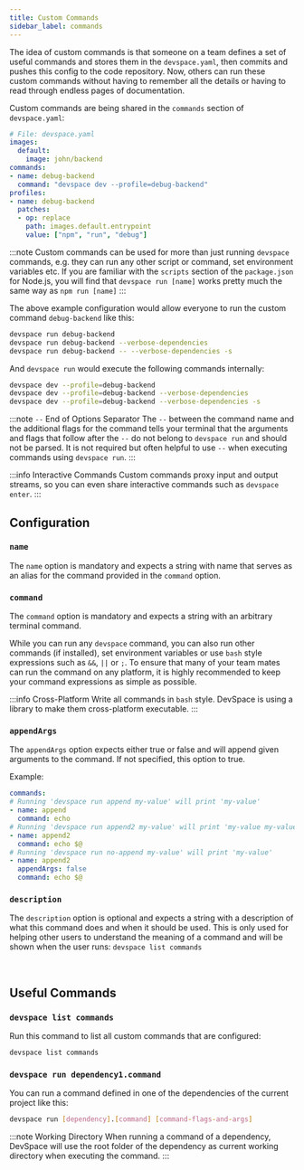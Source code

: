 ```yaml
---
title: Custom Commands
sidebar_label: commands
---
```


The idea of custom commands is that someone on a team defines a set of useful commands and stores them in the `devspace.yaml`, then commits and pushes this config to the code repository. Now, others can run these custom commands without having to remember all the details or having to read through endless pages of documentation.

Custom commands are being shared in the `commands` section of `devspace.yaml`:
```yaml
# File: devspace.yaml
images:
  default:
    image: john/backend
commands:
- name: debug-backend
  command: "devspace dev --profile=debug-backend"
profiles:
- name: debug-backend
  patches:
  - op: replace
    path: images.default.entrypoint
    value: ["npm", "run", "debug"]
```

:::note
Custom commands can be used for more than just running `devspace` commands, e.g. they can run any other script or command, set environment variables etc. If you are familiar with the `scripts` section of the `package.json` for Node.js, you will find that `devspace run [name]` works pretty much the same way as `npm run [name]`
:::

The above example configuration would allow everyone to run the custom command `debug-backend` like this:
```bash
devspace run debug-backend
devspace run debug-backend --verbose-dependencies
devspace run debug-backend -- --verbose-dependencies -s
```

And `devspace run` would execute the following commands internally:
```bash
devspace dev --profile=debug-backend
devspace dev --profile=debug-backend --verbose-dependencies
devspace dev --profile=debug-backend --verbose-dependencies -s
```

:::note `--` End of Options Separator
The `--` between the command name and the additional flags for the command tells your terminal that the arguments and flags that follow after the `--` do not belong to `devspace run` and should not be parsed. It is not required but often helpful to use `--` when executing commands using `devspace run`.
:::

:::info Interactive Commands
Custom commands proxy input and output streams, so you can even share interactive commands such as `devspace enter`.
:::


## Configuration

### `name`
The `name` option is mandatory and expects a string with name that serves as an alias for the command provided in the `command` option.


### `command`
The `command` option is mandatory and expects a string with an arbitrary terminal command.

While you can run any `devspace` command, you can also run other commands (if installed), set environment variables or use `bash` style expressions such as `&&`, `||` or `;`. To ensure that many of your team mates can run the command on any platform, it is highly recommended to keep your command expressions as simple as possible.

:::info Cross-Platform
Write all commands in `bash` style. DevSpace is using a library to make them cross-platform executable.
:::

### `appendArgs`
The `appendArgs` option expects either true or false and will append given arguments to the command. If not specified, this option to true.

Example:
```yaml
commands:
# Running 'devspace run append my-value' will print 'my-value'
- name: append
  command: echo
# Running 'devspace run append2 my-value' will print 'my-value my-value'
- name: append2
  command: echo $@
# Running 'devspace run no-append my-value' will print 'my-value'
- name: append2
  appendArgs: false
  command: echo $@
```

### `description`
The `description` option is optional and expects a string with a description of what this command does and when it should be used. This is only used for helping other users to understand the meaning of a command and will be shown when the user runs: `devspace list commands`


<br/>

## Useful Commands

### `devspace list commands`
Run this command to list all custom commands that are configured:
```bash
devspace list commands
```


### `devspace run dependency1.command`
You can run a command defined in one of the dependencies of the current project like this:
```bash
devspace run [dependency].[command] [command-flags-and-args]
```

:::note Working Directory
When running a command of a dependency, DevSpace will use the root folder of the dependency as current working directory when executing the command.
:::
